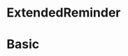 
<Meta
  title="Components/ExtendedReminder"
  component={ExtendedReminder}
/>

# ExtendedReminder

# Basic

<Canvas isColumn>
  <Story name="warning">
    <ExtendedReminder
      variant="warning"
      icon="alert"
      badgeText="10 days remaining"
      to="/"
      mb={4}
      title="Verify your credit card"
      text="Enter the code we send to your bank account to validate your payment method."
      linkText="Verify my credit card"
    />
  </Story>
  <Story name="error">
    <ExtendedReminder
      variant="error"
      icon="lock"
      badgeText="10 days remaining"
      to="/"
      mb={4}
      title="Verify your credit card"
      text="Enter the code we send to your bank account to validate your payment method."
      linkText="Verify my credit card"
    />
  </Story>
  <Story name="info">
    <ExtendedReminder
      variant="info"
      icon="check"
      badgeText="10 days remaining"
      to="/"
      title="Verify your credit card"
      text="Enter the code we send to your bank account to validate your payment method."
      linkText="Verify my credit card"
    />
  </Story>
</Canvas>
